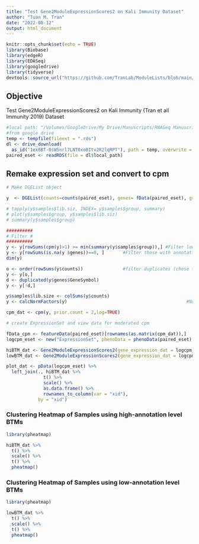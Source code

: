 ```yaml
---
title: "Test Gene2ModuleExpressionScores2 on Kali Immunity Dataset"
author: "Tuan M. Tran"
date: "2022-08-12"
output: html_document
---
```


```r
knitr::opts_chunk$set(echo = TRUE)
library(Biobase)
library(edgeR)
library(EDASeq)
library(googledrive)
library(tidyverse)
devtools::source_url("https://github.com/TranLab/ModuleLists/blob/main/Gene2ModuleExpressionScores2.R?raw=TRUE")
```

## Objective

Test Gene2ModuleExpressionScores2 on Kali Immunity (Tran et all Immunity 2019) Dataset

```r
#local path: "/Volumes/GoogleDrive/My Drive/Manuscripts/RNASeq Manuscript/Final Data Sets/Infected DGE Analysis edgeR Paired n71 7072 genes 2018-07-30 eset.rds"
#from google drive
temp <- tempfile(fileext = ".rds")
dl <- drive_download(
  as_id("1ex6BT-0sWSnrl7LNT0xoBItv2R2lqRPT"), path = temp, overwrite = TRUE)
paired_eset <- readRDS(file = dl$local_path)
```

## Remake expression set and convert to cpm

```r
# Make DGEList object

y  <- DGEList(counts=counts(paired_eset), genes= fData(paired_eset), group= paste(paired_eset$Class, paired_eset$Infection.Status, sep = "_"),remove.zeros=T)

# tapply(y$samples$lib.siz, INDEX= y$samples$group, summary)
# plot(y$samples$group, y$samples$lib.siz)
# summary(y$samples$group)

##########
# Filter #
##########
y <- y[rowSums(cpm(y)>1) >= min(summary(y$samples$group)),]	#Filter low expression tags: keep genes with at least 1 CPM in at least X, where X is the number of samples in the smallest group
y <- y[rowSums(is.na(y $genes))==0, ]		#Filter those with annotation (they all have annotation so this is optional)
dim(y)

o <- order(rowSums(y$counts))				#filter duplicates (chose transcript with highest overall count per user guide)
y <- y[o,]
d <- duplicated(y$genes$GeneSymbol)
y <- y[!d,]

y$samples$lib.size <- colSums(y$counts)
y <- calcNormFactors(y)												#Normalization

cpm_dat <- cpm(y, prior.count = 2,log=TRUE)

# create ExpressionSet and view data for moderated cpm 

fData_cpm <- featureData(paired_eset)[rownames(as.matrix(cpm_dat)),]
logcpm_eset <- new("ExpressionSet", phenoData = phenoData(paired_eset), exprs = as.matrix(cpm_dat), featureData = fData_cpm)
```

```r
hiBTM_dat <- Gene2ModuleExpressionScores2(gene_expression_dat = logcpm_eset, module_list = "highBTMs", summarized_stat = var)
lowBTM_dat <- Gene2ModuleExpressionScores2(gene_expression_dat = logcpm_eset, module_list = "lowBTMs", summarized_stat = var)
```


```r
plot_dat <- pData(logcpm_eset) %>%
  left_join(., hiBTM_dat %>%
              t() %>%
              scale() %>%
              as.data.frame() %>%
              rownames_to_column(var = "xid"),
            by = "xid")
```
### Clustering Heatmap of Samples using high-annotation level BTMs

```r
library(pheatmap)

hiBTM_dat %>%
  t() %>%
  scale() %>%
  t() %>%
  pheatmap()
```

### Clustering Heatmap of Samples using low-annotation level BTMs

```r
library(pheatmap)

lowBTM_dat %>%
  t() %>%
  scale() %>%
  t() %>%
  pheatmap()
```


